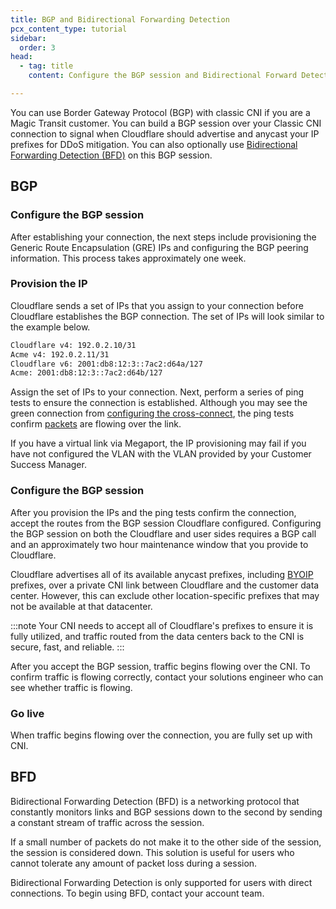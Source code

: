 ```yaml
---
title: BGP and Bidirectional Forwarding Detection
pcx_content_type: tutorial
sidebar:
  order: 3
head:
  - tag: title
    content: Configure the BGP session and Bidirectional Forward Detection

---
```


You can use Border Gateway Protocol (BGP) with classic CNI if you are a Magic Transit customer. You can build a BGP session over your Classic CNI connection to signal when Cloudflare should advertise and anycast your IP prefixes for DDoS mitigation. You can also optionally use [Bidirectional Forwarding Detection (BFD)](#bfd) on this BGP session.

## BGP

### Configure the BGP session

After establishing your connection, the next steps include provisioning the Generic Route Encapsulation (GRE) IPs and configuring the BGP peering information. This process takes approximately one week.

### Provision the IP

Cloudflare sends a set of IPs that you assign to your connection before Cloudflare establishes the BGP connection. The set of IPs will look similar to the example below.

```txt
Cloudflare v4: 192.0.2.10/31
Acme v4: 192.0.2.11/31
Cloudflare v6: 2001:db8:12:3::7ac2:d64a/127
Acme: 2001:db8:12:3::7ac2:d64b/127
```

Assign the set of IPs to your connection. Next, perform a series of ping tests to ensure the connection is established. Although you may see the green connection from [configuring the cross-connect](/network-interconnect/classic-cni/set-up/configure-cross-connect/), the ping tests confirm [packets](https://www.cloudflare.com/learning/network-layer/what-is-a-packet/) are flowing over the link.

If you have a virtual link via Megaport, the IP provisioning may fail if you have not configured the VLAN with the VLAN provided by your Customer Success Manager.

### Configure the BGP session

After you provision the IPs and the ping tests confirm the connection, accept the routes from the BGP session Cloudflare configured. Configuring the BGP session on both the Cloudflare and user sides requires a BGP call and an approximately two hour maintenance window that you provide to Cloudflare.

Cloudflare advertises all of its available anycast prefixes, including [BYOIP](/byoip/) prefixes, over a private CNI link between Cloudflare and the customer data center. However, this can exclude other location-specific prefixes that may not be available at that datacenter.

:::note
Your CNI needs to accept all of Cloudflare's prefixes to ensure it is fully utilized, and traffic routed from the data centers back to the CNI is secure, fast, and reliable.
:::

After you accept the BGP session, traffic begins flowing over the CNI. To confirm traffic is flowing correctly, contact your solutions engineer who can see whether traffic is flowing.

### Go live

When traffic begins flowing over the connection, you are fully set up with CNI.

## BFD

Bidirectional Forwarding Detection (BFD) is a networking protocol that constantly monitors links and BGP sessions down to the second by sending a constant stream of traffic across the session.

If a small number of packets do not make it to the other side of the session, the session is considered down. This solution is useful for users who cannot tolerate any amount of packet loss during a session.

Bidirectional Forwarding Detection is only supported for users with direct connections. To begin using BFD, contact your account team.
